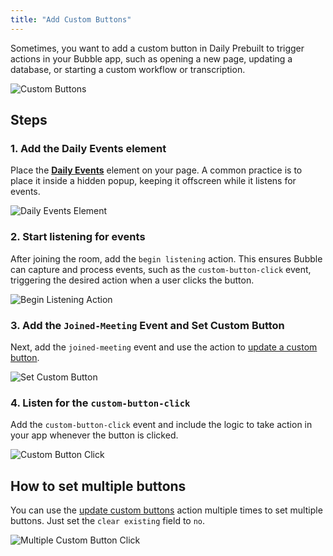 ```yaml
---
title: "Add Custom Buttons"
---
```



<dailyPlusFlag feature="action" />

Sometimes, you want to add a custom button in Daily Prebuilt to trigger actions in your Bubble app, such as opening a new page, updating a database, or starting a custom workflow or transcription.

![Custom Buttons](https://res.cloudinary.com/dpfmaccxx/image/upload/v1727971153/customTrayButtons_pgy3ox.gif)

## Steps

### 1. Add the Daily Events element

Place the [**Daily Events**](/bubble/daily/plugin-reference/elements/daily-events) element on your page. A common practice is to place it inside a hidden popup, keeping it offscreen while it listens for events.

![Daily Events Element](https://res.cloudinary.com/dpfmaccxx/image/upload/v1727970931/1._daily_plus_events_zusmqt.png)

### 2. Start listening for events

After joining the room, add the `begin listening` action. This ensures Bubble can capture and process events, such as the `custom-button-click` event, triggering the desired action when a user clicks the button.

![Begin Listening Action](https://res.cloudinary.com/dpfmaccxx/image/upload/v1727970932/2._daily-plus-being-listiening_alf3lv.png)

### 3. Add the `Joined-Meeting` Event and Set Custom Button

Next, add the `joined-meeting` event and use the action to [update a custom button](/bubble/daily/plugin-reference/actions/update-custom-tray-buttons).

![Set Custom Button](https://res.cloudinary.com/dpfmaccxx/image/upload/v1727970932/3._update_custom_rpnwp7.png)

### 4. Listen for the `custom-button-click`

Add the `custom-button-click` event and include the logic to take action in your app whenever the button is clicked.

![Custom Button Click](https://res.cloudinary.com/dpfmaccxx/image/upload/v1727970932/4._custom_button_click_qi3vtb.png)

## How to set multiple buttons

You can use the [update custom buttons](/bubble/daily/plugin-reference/actions/update-custom-tray-buttons) action multiple times to set multiple buttons. Just set the `clear existing` field to `no`.

![Multiple Custom Button Click](https://res.cloudinary.com/dpfmaccxx/image/upload/v1727970932/5._update-custom-multiple_smuglz.png)

<dailyBubbleFooter />
